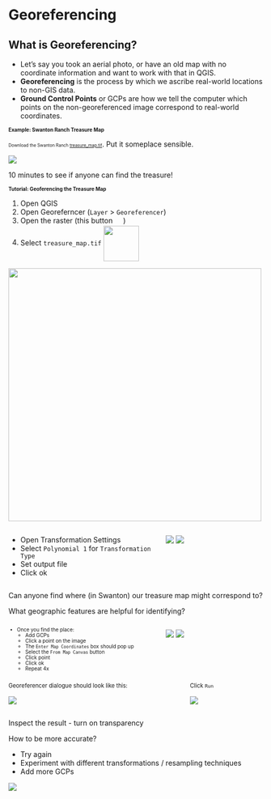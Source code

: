 # Georeferencing

## What is Georeferencing?

+ Let’s say you took an aerial photo, or have an old map with no coordinate information and want to work with that in QGIS.
+ __Georeferencing__ is the process by which we ascribe real-world locations to non-GIS data. 
+ __Ground Control Points__ or GCPs are how we tell the computer which points on the non-georeferenced image correspond to real-world coordinates.

## Example: Swanton Ranch Treasure Map {style="font-size:0.7em"}

::: {.r-stack}
::: {.fragment  .fade-out data-fragment-index="1"}
[Download the Swanton Ranch [treasure_map.tif](https://cpslo-my.sharepoint.com/:i:/g/personal/mthuggin_calpoly_edu/EQUKbpq79c5LqJLOFpqCnNEBuB4GkTU-3xSiTT1NA7T3nw?e=hGnzcH)]{style="font-size:0.6em"}. Put it someplace sensible.

![](img/treasure_map.png)

:::
::: {.fragment  .fade-in-then-out data-fragment-index="1"}


10 minutes to see if anyone can find the treasure!

:::
:::

## Tutorial: Geoferencing the Treasure Map {style="font-size:0.7em"}

::: {.r-stack}
::: {.fragment .absolute .fade-out data-fragment-index="1"}

1. Open QGIS
2. Open Georeferncer (`Layer` > `Georeferencer`)
3. Open the raster (this button ![](img/raster_icon.png){style="height:1.2em; vertical-align:middle;"})
4. Select `treasure_map.tif` ![](img/treasure_map.png){style="height:5em; vertical-align:middle;"}
:::
::: {.fragment .absolute .fade-in-then-out data-fragment-index="1"}

![](img/treasure_map_processing.png){style="height: 500px;"}

:::
::: {.fragment .absolute .fade-in-then-out data-fragment-index="2"}
:::: {.columns}

::: {.column width="60%"}
+ Open Transformation Settings 
+ Select `Polynomial 1` for `Transformation Type`
+ Set output file 
+ Click ok
:::

::: {.column width="40%"}
![](img/settings_icon.png)
![](img/transformation_settings.png)
:::

::::

:::
::: {.fragment .absolute .fade-in-then-out data-fragment-index="3"}

Can anyone find where (in Swanton) our treasure map might correspond to?

What geographic features are helpful for identifying?

:::
::: {.fragment .absolute .fade-in-then-out data-fragment-index="4"}
:::: {.columns}

::: {.column width="60%"}

::: {style="font-size:0.7em"}
+ Once you find the place:
    + Add GCPs
    + Click a point on the image
    + The `Enter Map Coordinates` box should pop up
    + Select the `From Map Canvas` button
    + Click point
    + Click ok 
    + Repeat 4x
:::

:::
::: {.column width="40%"}

![](img/add_point_icon.png)
![](img/map_coordinates.png)

:::
::::
:::
::: {.fragment .absolute .fade-in-then-out data-fragment-index="5"}
:::: {.columns}

::: {.column width="70%"}

::: {style="font-size:0.8em"}
Georeferencer dialogue should look like this:
:::

![](img/georeferencer_dialogue.png)

:::
::: {.column width="30%"}

::: {style="font-size:0.8em"}
Click `Run`
:::

![](img/run_icon.png)

:::
::::
:::
::: {.fragment .absolute .fade-in-then-out data-fragment-index="6"}

Inspect the result - turn on transparency

How to be more accurate?

+ Try again
+ Experiment with different transformations / resampling techniques
+ Add more GCPs

:::
::: {.fragment .absolute .fade-in-then-out data-fragment-index="7"}

![](img/georeference_final.png)

:::
:::
